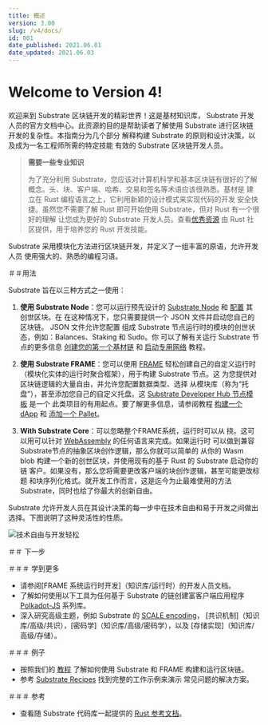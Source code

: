 ```yaml
---
title: 概述
version: 3.00
slug: /v4/docs/
id: 001
date_published: 2021.06.01
date_updated: 2021.06.03
---
```


# Welcome to Version 4!
欢迎来到 Substrate 区块链开发的精彩世界！这是基材知识库，
Substrate 开发人员的官方文档中心。此资源的目的是帮助读者了解使用 Substrate 进行区块链开发的复杂性。本指南分为几个部分
解释构建 Substrate 的原则和设计决策，以及成为一名工程师所需的特定技能
有效的 Substrate 区块链开发人员。

> **需要一些专业知识**
>
> 为了充分利用 Substrate，您应该对计算机科学和基本区块链有很好的了解
> 概念。头、块、客户端、哈希、交易和签名等术语应该很熟悉。基材是
> 建立在 Rust 编程语言之上，它利用新颖的设计模式来实现代码的开发
> 安全快捷。虽然您不需要了解 Rust 即可开始使用 Substrate，但对 Rust 有一个很好的理解
> 让您成为更好的 Substrate 开发人员。查看[优秀资源](https://www.rust-lang.org/learn)
> 由 Rust 社区提供，用于培养您的 Rust 开发技能。

Substrate 采用模块化方法进行区块链开发，并定义了一组丰富的原语，允许开发人员
使用强大的、熟悉的编程习语。

＃＃用法

Substrate 旨在以三种方式之一使用：

1. **使用 Substrate Node**：您可以运行预先设计的 [Substrate Node](https://github.com/paritytech/substrate/tree/master/bin/node) 和
[配置](https://github.com/paritytech/substrate/blob/master/bin/node/cli/src/chain_spec.rs) 其创世区块。在
在这种情况下，您只需要提供一个 JSON 文件并启动您自己的区块链。 JSON 文件允许您配置
组成 Substrate 节点运行时的模块的创世状态，例如：Balances、Staking 和 Sudo。你
可以了解有关运行 Substrate 节点的更多信息
[创建您的第一个基材链](tutorials/create-your-first-substrate-chain) 和
[启动专用网络](tutorials/start-a-private-network/index.md) 教程。

2. **使用 Substrate FRAME**：您可以使用 [FRAME](knowledgebase/runtime/frame.md) 轻松创建自己的自定义运行时
   （模块化实体的运行时聚合框架），用于构建 Substrate 节点。这
   为您提供对区块链逻辑的大量自由，并允许您配置数据类型、选择
   从模块库（称为“托盘”），甚至添加您自己的自定义托盘。这
   [Substrate Developer Hub 节点模板](https://github.com/substrate-developer-hub/substrate-node-template) 是一个
   此类项目的有用起点。要了解更多信息，请参阅教程
   [构建一个 dApp](tutorials/build-a-dapp) 和 [添加一个 Pallet](tutorials/add-a-pallet)。

3. **With Substrate Core**：可以忽略整个FRAME系统，运行时可以从
   挠。这可以用可以针对 [WebAssembly](https://webassembly.org/) 的任何语言来完成。如果运行时
   可以做到兼容Substrate节点的抽象区块创作逻辑，那么你就可以简单的
   从你的 Wasm blob 构建一个新的创世区块，并使用现有的基于 Rust 的 Substrate 启动你的链
   客户。如果没有，那么您将需要更改客户端的块创作逻辑，甚至可能更改标题
   和块序列化格式。就开发工作而言，这是迄今为止最难使用的方法
   Substrate，同时也给了你最大的创新自由。

Substrate 允许开发人员在其设计决策的每一步中在技术自由和易于开发之间做出选择。下图说明了这种灵活性的性质。

![技术自由与开发轻松](../../../src/images/technical-freedom.png)

＃＃ 下一步

＃＃＃ 学到更多

- 请参阅[FRAME 系统运行时开发]（知识库/运行时）的开发人员文档。
- 了解如何使用以下工具为任何基于 Substrate 的链创建富客户端应用程序
  [Polkadot-JS](knowledgebase/integrate/polkadot-js) 系列库。
- 深入研究高级主题，例如 Substrate 的 [SCALE encoding](knowledgebase/advanced/codec)，
  [共识机制]（知识库/高级/共识），[密码学]（知识库/高级/密码学），以及
  [存储实现]（知识库/高级/存储）。

＃＃＃ 例子

- 按照我们的 [教程](../../tutorials) 了解如何使用 Substrate 和 FRAME 构建和运行区块链。
- 参考 [Substrate Recipes](https://substrate.dev/recipes/) 找到完整的工作示例来演示
  常见问题的解决方案。

＃＃＃ 参考

- 查看随 Substrate 代码库一起提供的 [Rust 参考文档](https://substrate.dev/rustdocs)。